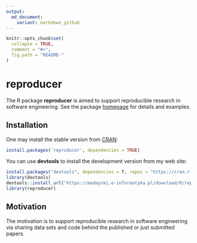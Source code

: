 ```yaml
---
output:
  md_document:
    variant: markdown_github
---
```


<!-- README.md is generated from README.Rmd. Please edit that file -->

```r
knitr::opts_chunk$set(
  collapse = TRUE,
  comment = "#>",
  fig.path = "README-"
)
```

# reproducer

The R package **reproducer** is aimed to support reproducible research in software engineering. See the package [homepage](https://madeyski.e-informatyka.pl/reproducible-research/) for details and examples.

## Installation

One may install the stable version from
[CRAN](https://cran.r-project.org/package=reproducer):

```r
install.packages('reproducer', dependencies = TRUE)
```

You can use **devtools** to install the development version from my web site:

```r
install.packages("devtools", dependencies = T, repos = "https://cran.r-project.org/")
library(devtools)
devtools::install_url("https://madeyski.e-informatyka.pl/download/R/reproducer_0.2.1.tar.gz")
library(reproducer)
```

## Motivation
The motivation is to support reproducible research in software engineering via sharing data sets and code behind the published or just submitted papers.

